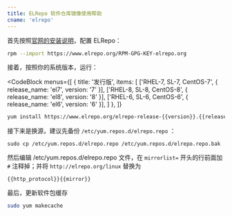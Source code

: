 ```yaml
---
title: ELRepo 软件仓库镜像使用帮助
cname: 'elrepo'
---
```


首先按照[官网的安装说明](https://elrepo.org/tiki/tiki-index.php)，配置 ELRepo：

```bash
rpm --import https://www.elrepo.org/RPM-GPG-KEY-elrepo.org
```

接着，按照你的系统版本，运行：

<CodeBlock
  menus={[
    {
      title: '发行版',
      items: [
        ['RHEL-7, SL-7, CentOS-7', { release_name: 'el7', version: '7' }],
        ['RHEL-8, SL-8, CentOS-8', { release_name: 'el8', version: '8' }],
        ['RHEL-6, SL-6, CentOS-6', { release_name: 'el6', version: '6' }],
      ]
    },
  ]}
>

```bash
yum install https://www.elrepo.org/elrepo-release-{{version}}.{{release_name}}.elrepo.noarch.rpm
```

</CodeBlock>

接下来是换源，建议先备份 `/etc/yum.repos.d/elrepo.repo` ：

```
sudo cp /etc/yum.repos.d/elrepo.repo /etc/yum.repos.d/elrepo.repo.bak
```

然后编辑 /etc/yum.repos.d/elrepo.repo 文件，在 `mirrorlist=` 开头的行前面加 `#` 注释掉；并将 `http://elrepo.org/linux` 替换为

<CodeBlock>

```
{{http_protocol}}{{mirror}}
```

</CodeBlock>

最后，更新软件包缓存

```bash
sudo yum makecache
```
